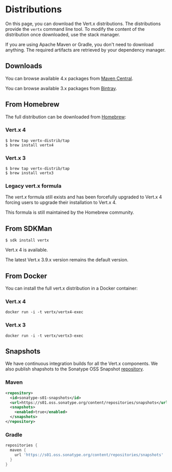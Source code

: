 
<Guide title="Distributions">

# Distributions

On this page, you can download the Vert.x distributions. The distributions provide the `vertx` command line tool. To modify the content of the distribution once
downloaded, use the stack manager.

If you are using Apache Maven or Gradle, you don't need to download anything. The required artifacts
are retrieved by your dependency manager.

## Downloads

You can browse available 4.x packages from [Maven Central](https://repo1.maven.org/maven2/io/vertx/vertx-stack-manager/).

You can browse available 3.x packages from [Bintray](https://bintray.com/vertx/downloads/distribution/3.9.4/view).

## From Homebrew

The full distribution can be downloaded from [Homebrew](https://brew.sh/):

### Vert.x 4

```text
$ brew tap vertx-distrib/tap
$ brew install vertx4
```

### Vert.x 3

```text
$ brew tap vertx-distrib/tap
$ brew install vertx3
```

### Legacy vert.x formula

The _vert.x_ formula still exists and has been forcefully upgraded to Vert.x 4 forcing users to upgrade their installation to Vert.x 4.

This formula is still maintained by the Homebrew community.

## From SDKMan

```text
$ sdk install vertx
```

Vert.x 4 is available.

The latest Vert.x 3.9.x version remains the default version.

## From Docker

You can install the full vert.x distribution in a Docker container:

### Vert.x 4

```text
docker run -i -t vertx/vertx4-exec
```

### Vert.x 3

```text
docker run -i -t vertx/vertx3-exec
```

## Snapshots

We have continuous integration builds for all the Vert.x components. We also publish shapshots to
the Sonatype OSS Snapshot [repository](https://s01.oss.sonatype.org/content/repositories/snapshots/io/vertx/).

### Maven

```xml
<repository>
  <id>sonatype-s01-snapshots</id>
  <url>https://s01.oss.sonatype.org/content/repositories/snapshots</url>
  <snapshots>
    <enabled>true</enabled>
  </snapshots>
</repository>
```

### Gradle

```gradle
repositories {
  maven {
    url 'https://s01.oss.sonatype.org/content/repositories/snapshots'
  }
}
```

</Guide>
